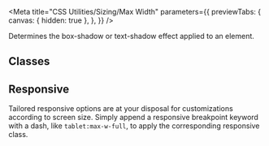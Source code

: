 
<Meta
  title="CSS Utilities/Sizing/Max Width"
  parameters={{
    previewTabs: {
      canvas: { hidden: true },
    },
  }}
/>

<Banner label="Max Width" section="CSS Utilities" color="yellow" puzzle />

<Lead>Determines the box-shadow or text-shadow effect applied to an element.</Lead>

## Classes

<CssSizingMaxWidth />

## Responsive

Tailored responsive options are at your disposal for customizations according to screen size.
Simply append a responsive breakpoint keyword with a dash, like `tablet:max-w-full`, to apply the corresponding responsive class.

<CssResponsiveTable />

<Footer>
  <LinkCards>
    <LinkCard
      pageTitle="Tokens/Overview"
      description="Design tokens serve as the definitive source for naming and storing design choices."
    />
  </LinkCards>
</Footer>
